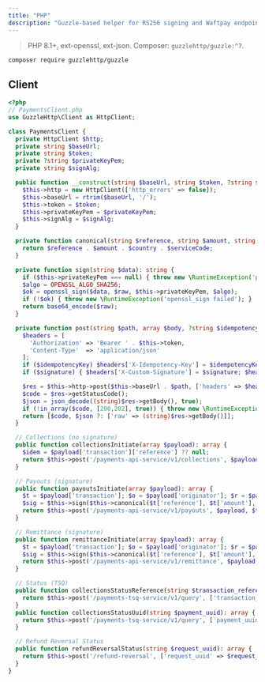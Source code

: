 ```yaml
---
title: "PHP"
description: "Guzzle-based helper for RS256 signing and Waftpay endpoints."
---
```


> PHP 8.1+, ext-openssl, ext-json. Composer: `guzzlehttp/guzzle:^7`.

```bash
composer require guzzlehttp/guzzle
```

## Client

```php
<?php
// PaymentsClient.php
use GuzzleHttp\Client as HttpClient;

class PaymentsClient {
  private HttpClient $http;
  private string $baseUrl;
  private string $token;
  private ?string $privateKeyPem;
  private string $signAlg;

  public function __construct(string $baseUrl, string $token, ?string $privateKeyPem = null, string $signAlg = 'RS256') {
    $this->http = new HttpClient(['http_errors' => false]);
    $this->baseUrl = rtrim($baseUrl, '/');
    $this->token = $token;
    $this->privateKeyPem = $privateKeyPem;
    $this->signAlg = $signAlg;
  }

  private function canonical(string $reference, string $amount, string $country, string $serviceCode): string {
    return $reference . $amount . $country . $serviceCode;
  }

  private function sign(string $data): string {
    if ($this->privateKeyPem === null) { throw new \RuntimeException('privateKeyPem required'); }
    $algo = OPENSSL_ALGO_SHA256;
    $ok = openssl_sign($data, $raw, $this->privateKeyPem, $algo);
    if (!$ok) { throw new \RuntimeException('openssl_sign failed'); }
    return base64_encode($raw);
  }

  private function post(string $path, array $body, ?string $idempotencyKey = null, ?string $signature = null): array {
    $headers = [
      'Authorization' => 'Bearer ' . $this->token,
      'Content-Type'  => 'application/json'
    ];
    if ($idempotencyKey) $headers['X-Idempotency-Key'] = $idempotencyKey;
    if ($signature) { $headers['X-Custom-Signature'] = $signature; $headers['X-Sign-Alg'] = $this->signAlg; }

    $res = $this->http->post($this->baseUrl . $path, ['headers' => $headers, 'body' => json_encode($body)]);
    $code = $res->getStatusCode();
    $json = json_decode((string)$res->getBody(), true);
    if (!in_array($code, [200,202], true)) { throw new \RuntimeException('HTTP ' . $code . ': ' . $res->getBody()); }
    return [$code, $json ?: ['raw' => (string)$res->getBody()]];
  }

  // Collections (no signature)
  public function collectionsInitiate(array $payload): array {
    $idem = $payload['transaction']['reference'] ?? null;
    return $this->post('/payments-api-service/v1/collections', $payload, $idem);
  }

  // Payouts (signature)
  public function payoutsInitiate(array $payload): array {
    $t = $payload['transaction']; $o = $payload['originator']; $r = $payload['recipient'];
    $sig = $this->sign($this->canonical($t['reference'], $t['amount'], $o['country'], $r['service_code']));
    return $this->post('/payments-api-service/v1/payouts', $payload, $t['reference'], $sig);
  }

  // Remittance (signature)
  public function remittanceInitiate(array $payload): array {
    $t = $payload['transaction']; $o = $payload['originator']; $r = $payload['recipient'];
    $sig = $this->sign($this->canonical($t['reference'], $t['amount'], $o['country'], $r['service_code']));
    return $this->post('/payments-api-service/v1/remittance', $payload, $t['reference'], $sig);
  }

  // Status (TSQ)
  public function collectionsStatusReference(string $transaction_reference): array {
    return $this->post('/payments-tsq-service/v1/query', ['transaction_reference' => $transaction_reference]);
  }
  public function collectionsStatusUuid(string $payment_uuid): array {
    return $this->post('/payments-tsq-service/v1/query', ['payment_uuid' => $payment_uuid]);
  }

  // Refund Reversal Status
  public function refundReversalStatus(string $request_uuid): array {
    return $this->post('/refund-reversal', ['request_uuid' => $request_uuid]);
  }
}
```
